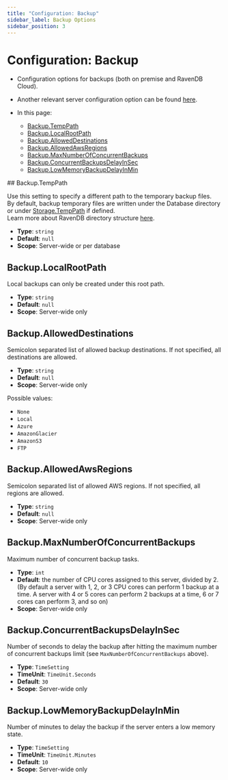```yaml
---
title: "Configuration: Backup"
sidebar_label: Backup Options
sidebar_position: 3
---
```



# Configuration: Backup
<Admonition type="note" title="Note">

* Configuration options for backups (both on premise and RavenDB Cloud).  

* Another relevant server configuration option can be found [here](../../server/configuration/server-configuration#server.cpucredits.exhaustionbackupdelayinmin).

* In this page:  
    * [Backup.TempPath](../../server/configuration/backup-configuration#backup.temppath)  
    * [Backup.LocalRootPath](../../server/configuration/backup-configuration#backup.localrootpath)  
    * [Backup.AllowedDestinations](../../server/configuration/backup-configuration#backup.alloweddestinations)  
    * [Backup.AllowedAwsRegions](../../server/configuration/backup-configuration#backup.allowedawsregions)  
    * [Backup.MaxNumberOfConcurrentBackups](../../server/configuration/backup-configuration#backup.maxnumberofconcurrentbackups)  
    * [Backup.ConcurrentBackupsDelayInSec](../../server/configuration/backup-configuration#backup.concurrentbackupsdelayinsec)  
    * [Backup.LowMemoryBackupDelayInMin](../../server/configuration/backup-configuration#backup.lowmemorybackupdelayinmin)  

</Admonition>
## Backup.TempPath

Use this setting to specify a different path to the temporary backup files.  
By default, backup temporary files are written under the Database directory or under [Storage.TempPath](../../server/configuration/storage-configuration) if defined.  
Learn more about RavenDB directory structure [here](../../server/storage/directory-structure).

- **Type**: `string`
- **Default**: `null`
- **Scope**: Server-wide or per database



## Backup.LocalRootPath

Local backups can only be created under this root path.  

- **Type**: `string`  
- **Default**: `null`  
- **Scope**: Server-wide only  



## Backup.AllowedDestinations

Semicolon separated list of allowed backup destinations. If not specified, all destinations are allowed.   

- **Type**: `string`  
- **Default**: `null`  
- **Scope**: Server-wide only  

Possible values:  

- `None`  
- `Local`  
- `Azure`  
- `AmazonGlacier`  
- `AmazonS3`  
- `FTP`  



## Backup.AllowedAwsRegions

Semicolon separated list of allowed AWS regions. If not specified, all regions are allowed.  

- **Type**: `string`  
- **Default**: `null`  
- **Scope**: Server-wide only  



## Backup.MaxNumberOfConcurrentBackups

Maximum number of concurrent backup tasks.  

- **Type**: `int`  
- **Default**: the number of CPU cores assigned to this server, divided by 2.  
  (By default a server with 1, 2, or 3 CPU cores can perform 1 backup at a time. A server with 4 or 5 cores can perform 2 backups at a time, 6 or 7 cores can perform 3, and so on)
- **Scope**: Server-wide only  



## Backup.ConcurrentBackupsDelayInSec

Number of seconds to delay the backup after hitting the maximum number of concurrent backups limit (see `MaxNumberOfConcurrentBackups` above).  

- **Type**: `TimeSetting`  
- **TimeUnit**: `TimeUnit.Seconds`  
- **Default**: `30`  
- **Scope**: Server-wide only  



## Backup.LowMemoryBackupDelayInMin

Number of minutes to delay the backup if the server enters a low memory state.  

- **Type**: `TimeSetting`  
- **TimeUnit**: `TimeUnit.Minutes`  
- **Default**: `10`  
- **Scope**: Server-wide only  



